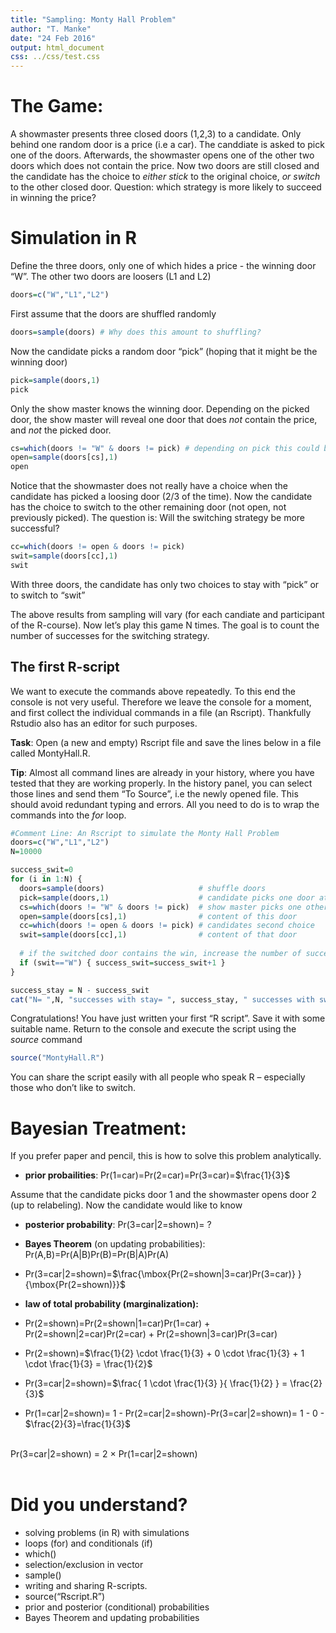 ```yaml
---
title: "Sampling: Monty Hall Problem"
author: "T. Manke"
date: "24 Feb 2016"
output: html_document
css: ../css/test.css
---
```


# The Game:
A showmaster presents three closed doors (1,2,3) to a candidate. Only behind one random door is a price (i.e a car).
The canddiate is asked to pick one of the doors. Afterwards, the showmaster opens one of the other two doors which does not contain the price.
Now two doors are still closed and the candidate has the choice to *either stick* to the original choice, *or switch* to the other closed door.
Question: which strategy is more likely to succeed in winning the price?


# Simulation in R
Define the three doors, only one of which hides a price - the winning door "W". The other two doors are loosers (L1 and L2)
```r
doors=c("W","L1","L2")
```

First assume that the doors are shuffled randomly
```r
doors=sample(doors) # Why does this amount to shuffling?
```

Now the candidate picks a random door "pick" (hoping that it might be the winning door)
```r
pick=sample(doors,1)
pick
```

Only the show master knows the winning door. Depending on the picked door, the show master will reveal one door that does _not_ contain the price, and _not_ the picked door. 
```r
cs=which(doors != "W" & doors != pick) # depending on pick this could be one or two elements
open=sample(doors[cs],1)
open
```
Notice that the showmaster does not really have a choice when the candidate has picked a loosing door (2/3 of the time).
Now the candidate has the choice to switch to the other remaining door (not open, not previously picked).
The question is: Will the switching strategy be more successful?
```r
cc=which(doors != open & doors != pick)
swit=sample(doors[cc],1)
swit
```

With three doors, the candidate has only two choices to stay with "pick" or to switch to "swit"

The above results from sampling will vary (for each candiate and participant of the R-course). Now let's play this game N times. The goal is to count the number of successes for the switching strategy. 

## The first R-script
We want to execute the commands above repeatedly.
To this end the console is not very useful. Therefore we leave the console for a moment, and first collect the individual commands in a file (an Rscript). Thankfully Rstudio also has an editor for such purposes.

**Task**: Open (a new and empty) Rscript file and save the lines below in a file called MontyHall.R.

**Tip**: Almost all command lines are already in your history, where you have tested that they are working properly. In the history panel, you can select those lines and send them "To Source", i.e the newly opened file. This should avoid redundant typing and errors. All you need to do is to wrap the commands into the *for* loop.

```r
#Comment Line: An Rscript to simulate the Monty Hall Problem
doors=c("W","L1","L2")
N=10000

success_swit=0
for (i in 1:N) {
  doors=sample(doors)                     # shuffle doors
  pick=sample(doors,1)                    # candidate picks one door at random
  cs=which(doors != "W" & doors != pick)  # show master picks one other (non-win)
  open=sample(doors[cs],1)                # content of this door   
  cc=which(doors != open & doors != pick) # candidates second choice
  swit=sample(doors[cc],1)                # content of that door  
 
  # if the switched door contains the win, increase the number of successes
  if (swit=="W") { success_swit=success_swit+1 }
}

success_stay = N - success_swit
cat("N= ",N, "successes with stay= ", success_stay, " successes with switching= ",success_swit,"\n")
```

Congratulations! You have just written your first "R script".
Save it with some suitable name. Return to the console and execute the script using the *source* command
```r
source("MontyHall.R")
```

You can share the script easily with all people who speak R -- especially those who don't like to switch.

# Bayesian Treatment:
If you prefer paper and pencil, this is how to solve this problem analytically.

* **prior probailities**: Pr(1=car)=Pr(2=car)=Pr(3=car)=$\frac{1}{3}$

Assume that the candidate picks door 1 and the showmaster opens door 2 (up to relabeling). Now the candidate would like to know

* **posterior probability**: Pr(3=car|2=shown)= ?

* **Bayes Theorem** (on updating probabilities): Pr(A,B)=Pr(A|B)Pr(B)=Pr(B|A)Pr(A)

* Pr(3=car|2=shown)=$\frac{\mbox{Pr(2=shown|3=car)Pr(3=car)} }{\mbox{Pr(2=shown)}}$

* **law of total probability (marginalization):**
* Pr(2=shown)=Pr(2=shown|1=car)Pr(1=car) + Pr(2=shown|2=car)Pr(2=car) + Pr(2=shown|3=car)Pr(3=car) 
* Pr(2=shown)=$\frac{1}{2} \cdot \frac{1}{3}   + 0 \cdot \frac{1}{3} + 1 \cdot \frac{1}{3} = \frac{1}{2}$
* Pr(3=car|2=shown)=$\frac{ 1 \cdot \frac{1}{3} }{ \frac{1}{2} } = \frac{2}{3}$
* Pr(1=car|2=shown)= 1 - Pr(2=car|2=shown)-Pr(3=car|2=shown)= 1 - 0 - $\frac{2}{3}=\frac{1}{3}$




<div class="important blue">
<br>
Pr(3=car|2=shown) = 2 $\times$ Pr(1=car|2=shown)
<br> <br>
</div>

# Did you understand?
* solving problems (in R) with simulations
* loops (for) and conditionals (if)
* which()
* selection/exclusion in vector
* sample()
* writing and sharing R-scripts.
* source("Rscript.R")
* prior and posterior (conditional) probabilities
* Bayes Theorem and updating probabilities 
